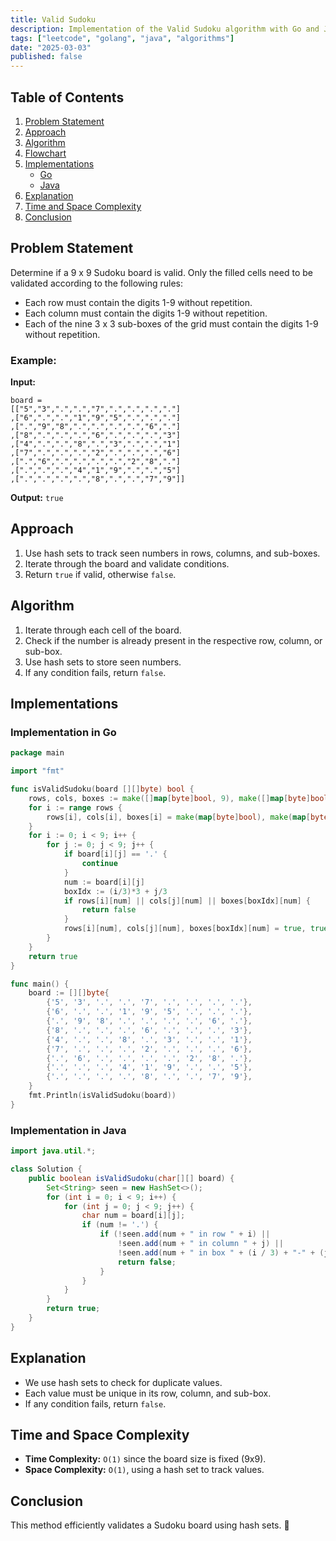 ```yaml
---
title: Valid Sudoku
description: Implementation of the Valid Sudoku algorithm with Go and Java.
tags: ["leetcode", "golang", "java", "algorithms"]
date: "2025-03-03"
published: false
---
```


## Table of Contents

1. [Problem Statement](#problem-statement)
2. [Approach](#approach)
3. [Algorithm](#algorithm)
4. [Flowchart](#flowchart)
5. [Implementations](#implementations)
   - [Go](#implementation-in-go)
   - [Java](#implementation-in-java)
6. [Explanation](#explanation)
7. [Time and Space Complexity](#time-and-space-complexity)
8. [Conclusion](#conclusion)

## Problem Statement

Determine if a 9 x 9 Sudoku board is valid. Only the filled cells need to be validated according to the following rules:

- Each row must contain the digits 1-9 without repetition.
- Each column must contain the digits 1-9 without repetition.
- Each of the nine 3 x 3 sub-boxes of the grid must contain the digits 1-9 without repetition.

### Example:

**Input:**
```
board =
[["5","3",".",".","7",".",".",".","."]
,["6",".",".","1","9","5",".",".","."]
,[".","9","8",".",".",".",".","6","."]
,["8",".",".",".","6",".",".",".","3"]
,["4",".",".","8",".","3",".",".","1"]
,["7",".",".",".","2",".",".",".","6"]
,[".","6",".",".",".",".","2","8","."]
,[".",".",".","4","1","9",".",".","5"]
,[".",".",".",".","8",".",".","7","9"]]
```
**Output:** `true`

## Approach

1. Use hash sets to track seen numbers in rows, columns, and sub-boxes.
2. Iterate through the board and validate conditions.
3. Return `true` if valid, otherwise `false`.

## Algorithm

1. Iterate through each cell of the board.
2. Check if the number is already present in the respective row, column, or sub-box.
3. Use hash sets to store seen numbers.
4. If any condition fails, return `false`.

## Implementations

### Implementation in Go

```go
package main

import "fmt"

func isValidSudoku(board [][]byte) bool {
    rows, cols, boxes := make([]map[byte]bool, 9), make([]map[byte]bool, 9), make([]map[byte]bool, 9)
    for i := range rows {
        rows[i], cols[i], boxes[i] = make(map[byte]bool), make(map[byte]bool), make(map[byte]bool)
    }
    for i := 0; i < 9; i++ {
        for j := 0; j < 9; j++ {
            if board[i][j] == '.' {
                continue
            }
            num := board[i][j]
            boxIdx := (i/3)*3 + j/3
            if rows[i][num] || cols[j][num] || boxes[boxIdx][num] {
                return false
            }
            rows[i][num], cols[j][num], boxes[boxIdx][num] = true, true, true
        }
    }
    return true
}

func main() {
    board := [][]byte{
        {'5', '3', '.', '.', '7', '.', '.', '.', '.'},
        {'6', '.', '.', '1', '9', '5', '.', '.', '.'},
        {'.', '9', '8', '.', '.', '.', '.', '6', '.'},
        {'8', '.', '.', '.', '6', '.', '.', '.', '3'},
        {'4', '.', '.', '8', '.', '3', '.', '.', '1'},
        {'7', '.', '.', '.', '2', '.', '.', '.', '6'},
        {'.', '6', '.', '.', '.', '.', '2', '8', '.'},
        {'.', '.', '.', '4', '1', '9', '.', '.', '5'},
        {'.', '.', '.', '.', '8', '.', '.', '7', '9'},
    }
    fmt.Println(isValidSudoku(board))
}
```

### Implementation in Java

```java
import java.util.*;

class Solution {
    public boolean isValidSudoku(char[][] board) {
        Set<String> seen = new HashSet<>();
        for (int i = 0; i < 9; i++) {
            for (int j = 0; j < 9; j++) {
                char num = board[i][j];
                if (num != '.') {
                    if (!seen.add(num + " in row " + i) ||
                        !seen.add(num + " in column " + j) ||
                        !seen.add(num + " in box " + (i / 3) + "-" + (j / 3))) {
                        return false;
                    }
                }
            }
        }
        return true;
    }
}
```

## Explanation

- We use hash sets to check for duplicate values.
- Each value must be unique in its row, column, and sub-box.
- If any condition fails, return `false`.

## Time and Space Complexity

- **Time Complexity:** `O(1)` since the board size is fixed (9x9).
- **Space Complexity:** `O(1)`, using a hash set to track values.

## Conclusion

This method efficiently validates a Sudoku board using hash sets. 🚀

